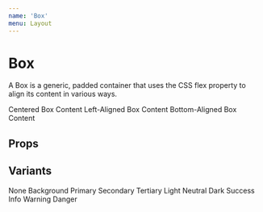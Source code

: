 ```yaml
---
name: 'Box'
menu: Layout
---
```




# Box

A Box is a generic, padded container that uses the CSS flex property to align its content in various ways.

<Playground>
  <WrapperInline>
    <Box variant="primary" width="200px" height="200px">Centered Box Content</Box>
  </WrapperInline>
  <WrapperInline>
    <Box variant="dark" width="200px" height="200px" x="left">Left-Aligned Box Content</Box>
  </WrapperInline>
  <WrapperInline>
    <Box variant="tertiary" width="200px" height="200px" y="bottom">Bottom-Aligned Box Content</Box>
  </WrapperInline>
</Playground>

## Props

<Props of={Box} />

## Variants

<Playground>
  <WrapperInline>
    <Box>None</Box>
  </WrapperInline>
  <WrapperInline>
    <Box variant="background">Background</Box>
  </WrapperInline>
  <WrapperInline>
    <Box variant="primary">Primary</Box>
  </WrapperInline>
  <WrapperInline>
    <Box variant="secondary">Secondary</Box>
  </WrapperInline>
  <WrapperInline>
    <Box variant="tertiary">Tertiary</Box>
  </WrapperInline>
  <WrapperInline>
    <Box variant="light">Light</Box>
  </WrapperInline>
  <WrapperInline>
    <Box variant="neutral">Neutral</Box>
  </WrapperInline>
  <WrapperInline>
    <Box variant="dark">Dark</Box>
  </WrapperInline>
  <WrapperInline>
    <Box variant="success">Success</Box>
  </WrapperInline>
  <WrapperInline>
    <Box variant="info">Info</Box>
  </WrapperInline>
  <WrapperInline>
    <Box variant="warning">Warning</Box>
  </WrapperInline>
  <WrapperInline>
    <Box variant="danger">Danger</Box>
  </WrapperInline>
</Playground>
